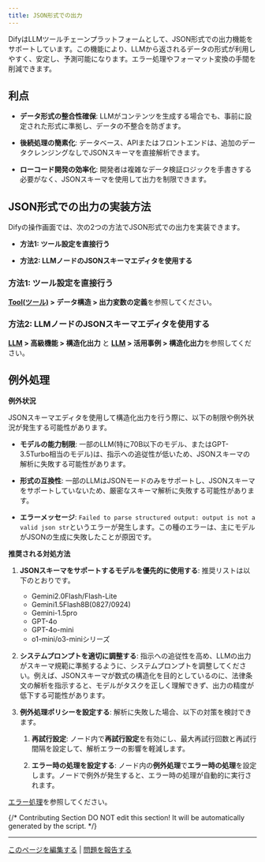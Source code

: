 ```yaml
---
title: JSON形式での出力
---
```


DifyはLLMツールチェーンプラットフォームとして、JSON形式での出力機能をサポートしています。この機能により、LLMから返されるデータの形式が利用しやすく、安定し、予測可能になります。エラー処理やフォーマット変換の手間を削減できます。

## 利点

- **データ形式の整合性確保**: LLMがコンテンツを生成する場合でも、事前に設定された形式に準拠し、データの不整合を防ぎます。

- **後続処理の簡素化**: データベース、APIまたはフロントエンドは、追加のデータクレンジングなしでJSONスキーマを直接解析できます。

- **ローコード開発の効率化**: 開発者は複雑なデータ検証ロジックを手書きする必要がなく、JSONスキーマを使用して出力を制限できます。

## JSON形式での出力の実装方法

Difyの操作画面では、次の2つの方法でJSON形式での出力を実装できます。

- **方法1: ツール設定を直接行う**

- **方法2: LLMノードのJSONスキーマエディタを使用する**

### 方法1: ツール設定を直接行う

**[Tool(ツール)](https://docs.dify.ai/ja-jp/plugins/schema-definition/tool) > データ構造 > 出力変数の定義**を参照してください。

### 方法2: LLMノードのJSONスキーマエディタを使用する

**[LLM](https://docs.dify.ai/ja-jp/guides/workflow/node/llm) > 高級機能 > 構造化出力** と **[LLM](https://docs.dify.ai/ja/guides/workflow/node/llm) > 活用事例 > 構造化出力**を参照してください。

## 例外処理

**例外状況**

JSONスキーマエディタを使用して構造化出力を行う際に、以下の制限や例外状況が発生する可能性があります。

- **モデルの能力制限**: 一部のLLM(特に70B以下のモデル、またはGPT-3.5Turbo相当のモデル)は、指示への追従性が低いため、JSONスキーマの解析に失敗する可能性があります。

- **形式の互換性**: 一部のLLMはJSONモードのみをサポートし、JSONスキーマをサポートしていないため、厳密なスキーマ解析に失敗する可能性があります。

- **エラーメッセージ**: `Failed to parse structured output: output is not a valid json str`というエラーが発生します。この種のエラーは、主にモデルがJSONの生成に失敗したことが原因です。

**推奨される対処方法**

1. **JSONスキーマをサポートするモデルを優先的に使用する**: 推奨リストは以下のとおりです。
    - Gemini2.0Flash/Flash-Lite
    - Gemini1.5Flash8B(0827/0924)
    - Gemini-1.5pro
    - GPT-4o
    - GPT-4o-mini
    - o1-mini/o3-miniシリーズ

2. **システムプロンプトを適切に調整する**: 指示への追従性を高め、LLMの出力がスキーマ規範に準拠するように、システムプロンプトを調整してください。例えば、JSONスキーマが数式の構造化を目的としているのに、法律条文の解析を指示すると、モデルがタスクを正しく理解できず、出力の精度が低下する可能性があります。

3. **例外処理ポリシーを設定する**: 解析に失敗した場合、以下の対策を検討できます。

    1. **再試行設定**: ノード内で**再試行設定**を有効にし、最大再試行回数と再試行間隔を設定して、解析エラーの影響を軽減します。
    
    2. **エラー時の処理を設定する**: ノード内の**例外処理**で**エラー時の処理**を設定します。ノードで例外が発生すると、エラー時の処理が自動的に実行されます。

[エラー処理](https://docs.dify.ai/ja-jp/guides/workflow/error-handling)を参照してください。

{/*
Contributing Section
DO NOT edit this section!
It will be automatically generated by the script.
*/}

---

[このページを編集する](https://github.com/langgenius/dify-docs/edit/main/ja-jp/guides/workflow/structured-outputs.mdx) | [問題を報告する](https://github.com/langgenius/dify-docs/issues/new?template=docs.yml)

